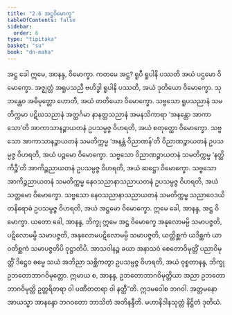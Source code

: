 ```yaml
---
title: "2.6 အဋ္ဌဝိမောက္ခ"
tableOfContents: false
sidebar:
  order: 6
type: "tipitaka"
basket: "su"
book: "dn-maha"
---
```



<DynamicBreadcrumb />

<Division number="129" book="dn-maha" e="ch" v="7" p="60">

<Paragraph number="238" book="dn-maha">
အဋ္ဌ ခေါ ဣမေ, အာနန္ဒ, ဝိမောက္ခာ. ကတမေ အဋ္ဌ? ရူပီ ရူပါနိ ပဿတိ အယံ ပဌမော ဝိမောက္ခော. အဇ္ဈတ္တံ အရူပသညီ ဗဟိဒ္ဓါ ရူပါနိ ပဿတိ, အယံ ဒုတိယော ဝိမောက္ခော. သုဘန္တေဝ အဓိမုတ္တော ဟောတိ, အယံ တတိယော ဝိမောက္ခော. သဗ္ဗသော ရူပသညာနံ သမတိက္ကမာ ပဋိဃသညာနံ အတ္ထင်္ဂမာ နာနတ္တသညာနံ အမနသိကာရာ ‘အနန္တော အာကာသော’တိ အာကာသာနဉ္စာယတနံ ဥပသမ္ပဇ္ဇ ဝိဟရတိ, အယံ စတုတ္ထော ဝိမောက္ခော. သဗ္ဗသော အာကာသာနဉ္စာယတနံ သမတိက္ကမ္မ ‘အနန္တံ ဝိညာဏန်’တိ ဝိညာဏဉ္စာယတနံ ဥပသမ္ပဇ္ဇ ဝိဟရတိ, အယံ ပဉ္စမော ဝိမောက္ခော. သဗ္ဗသော ဝိညာဏဉ္စာယတနံ သမတိက္ကမ္မ ‘နတ္ထိ ကိဉ္စီ’တိ အာကိဉ္စညာယတနံ ဥပသမ္ပဇ္ဇ ဝိဟရတိ, အယံ ဆဋ္ဌော ဝိမောက္ခော. သဗ္ဗသော အာကိဉ္စညာယတနံ သမတိက္ကမ္မ နေဝသညာနာသညာယတနံ ဥပသမ္ပဇ္ဇ ဝိဟရတိ, အယံ သတ္တမော ဝိမောက္ခော. သဗ္ဗသော နေဝသညာနာသညာယတနံ သမတိက္ကမ္မ သညာဝေဒယိတနိရောဓံ ဥပသမ္ပဇ္ဇ ဝိဟရတိ, အယံ အဋ္ဌမော ဝိမောက္ခော. ဣမေ ခေါ, အာနန္ဒ, အဋ္ဌ ဝိမောက္ခာ.
</Paragraph>

</Division>
<Division number="130" book="dn-maha" e="ch" v="7" p="60">

<Paragraph number="239" book="dn-maha">
ယတော ခေါ, အာနန္ဒ, ဘိက္ခု ဣမေ အဋ္ဌ ဝိမောက္ခေ အနုလောမမ္ပိ သမာပဇ္ဇတိ, ပဋိလောမမ္ပိ သမာပဇ္ဇတိ, အနုလောမပဋိလောမမ္ပိ သမာပဇ္ဇတိ, ယတ္ထိစ္ဆကံ ယဒိစ္ဆကံ ယာဝတိစ္ဆကံ သမာပဇ္ဇတိပိ ဝုဋ္ဌာတိပိ. အာသဝါနဉ္စ ခယာ အနာသဝံ စေတောဝိမုတ္တိံ ပညာဝိမုတ္တိံ ဒိဋ္ဌေဝ ဓမ္မေ သယံ အဘိညာ သစ္ဆိကတွာ ဥပသမ္ပဇ္ဇ ဝိဟရတိ, အယံ ဝုစ္စတာနန္ဒ, ဘိက္ခု ဥဘတောဘာဂဝိမုတ္တော. ဣမာယ စ, အာနန္ဒ, ဥဘတောဘာဂဝိမုတ္တိယာ အညာ ဥဘတောဘာဂဝိမုတ္တိ ဥတ္တရိတရာ ဝါ ပဏီတတရာ ဝါ နတ္ထီ”တိ.
</Paragraph>

<Paragraph number="240" book="dn-maha">
ဣဒမဝေါစ ဘဂဝါ. အတ္တမနော အာယသ္မာ အာနန္ဒော ဘဂဝတော ဘာသိတံ အဘိနန္ဒီတိ.

</Paragraph>
</Division>

<Paragraph number="241" type="center" book="dn-maha">
မဟာနိဒါနသုတ္တံ နိဋ္ဌိတံ ဒုတိယံ.
</Paragraph>